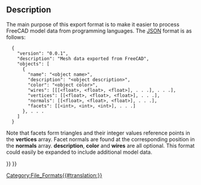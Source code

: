 <languages/>

<div class="mw-translate-fuzzy">
{{docnav/ru
|[[Arch OBJ/ru|OBJ]]
|[[Arch 3DS/ru|3DS]]
|[[Arch_Workbench/ru|Модуль Arch]]
}}
</div>

{{TOCright}}

== Description ==

The main purpose of this export format is to make it easier to process FreeCAD model data from programming languages.  The [http://json.org/ JSON] format is as follows:
<pre>
  {
    "version": "0.0.1",
    "description": "Mesh data exported from FreeCAD",
    "objects": [
      {
        "name": "<object name>",
        "description": "<object description>",
        "color": "<object color>",
        "wires": [[[<float>, <float>, <float>], . . .], . . .],
        "vertices": [[<float>, <float>, <float>], . . .],
        "normals": [[<float>, <float>, <float>], . . .],
        "facets": [[<int>, <int>, <int>], . . .]
      }, . . .
    ]
  }
</pre>

Note that facets form triangles and their integer values reference points in the '''vertices''' array.  Facet normals are found at the corresponding position in the '''normals''' array.  '''description''', '''color''' and '''wires''' are all optional.  This format could easily be expanded to include additional model data.


<div class="mw-translate-fuzzy">
{{docnav/ru
|[[Arch OBJ/ru|OBJ]]
|[[Arch 3DS/ru|3DS]]
|[[Arch_Workbench/ru|Модуль Arch]]
}}
</div>

{{BIM_Tools_navi{{#translation:}}}}
{{Userdocnavi{{#translation:}}}}
[[Category:File_Formats{{#translation:}}]]